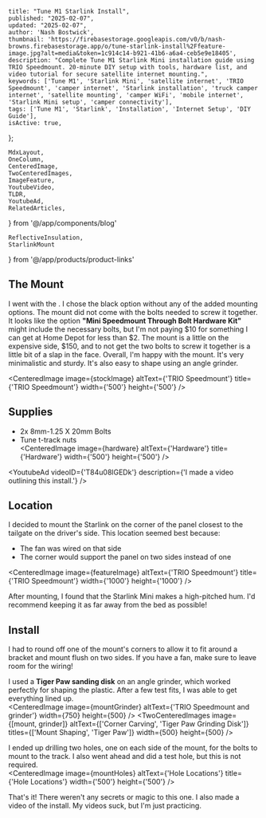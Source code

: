 
    title: "Tune M1 Starlink Install",
    published: "2025-02-07",
    updated: "2025-02-07",
    author: 'Nash Bostwick',
    thumbnail: 'https://firebasestorage.googleapis.com/v0/b/nash-browns.firebasestorage.app/o/tune-starlink-install%2Ffeature-image.jpg?alt=media&token=1c914c14-b921-41b6-a6a4-ceb5e9e18405',
    description: "Complete Tune M1 Starlink Mini installation guide using TRIO Speedmount. 20-minute DIY setup with tools, hardware list, and video tutorial for secure satellite internet mounting.",
    keywords: ['Tune M1', 'Starlink Mini', 'satellite internet', 'TRIO Speedmount', 'camper internet', 'Starlink installation', 'truck camper internet', 'satellite mounting', 'camper WiFi', 'mobile internet', 'Starlink Mini setup', 'camper connectivity'],
    tags: ['Tune M1', 'Starlink', 'Installation', 'Internet Setup', 'DIY Guide'],
    isActive: true,
};


    MdxLayout,
    OneColumn,
    CenteredImage, 
    TwoCenteredImages, 
    ImageFeature,
    YoutubeVideo,
    TLDR,
    YoutubeAd,
    RelatedArticles,
} from '@/app/components/blog'

    ReflectiveInsulation,
    StarlinkMount
} from '@/app/products/product-links'



<ImageFeature
    title='Tune M1 Starlink Install'
    image={featureImage}
/>

<MdxLayout>

<TLDR
text="Expensive piece of plastic but it makes mounting the Starlink Mini a breeze! This project took about 20 minutes from start to end!"
/>

## The Mount 

I went with the <StarlinkMount/>. I chose the black option without any of the added mounting options. The mount did not come with the bolts needed to screw it together. It looks like the option **"Mini Speedmount Through Bolt Hardware Kit"** might include the necessary bolts, but I'm not paying $10 for something I can get at Home Depot for less than $2. The mount is a little on the expensive side, $150, and to not get the two bolts to screw it together is a little bit of a slap in the face. Overall, I'm happy with the mount. It's very minimalistic and sturdy. It's also easy to shape using an angle grinder.

<CenteredImage image={stockImage} altText={'TRIO Speedmount'} title={'TRIO Speedmount'} width={'500'} height={'500'} />

## Supplies

* 2x 8mm-1.25 X 20mm Bolts
* Tune t-track nuts  
<CenteredImage image={hardware} altText={'Hardware'} title={'Hardware'} width={'500'} height={'500'} />

<YoutubeAd videoID={'T84u08lGEDk'} description={'I made a video outlining this install.'} />

## Location  
I decided to mount the Starlink on the corner of the panel closest to the tailgate on the driver's side. This location seemed best because:

* The fan was wired on that side  
* The corner would support the panel on two sides instead of one  

<CenteredImage image={featureImage} altText={'TRIO Speedmount'} title={'TRIO Speedmount'} width={'1000'} height={'1000'} />

After mounting, I found that the Starlink Mini makes a high-pitched hum. I'd recommend keeping it as far away from the bed as possible!

## Install  
I had to round off one of the mount's corners to allow it to fit around a bracket and mount flush on two sides. If you have a fan, make sure to leave room for the wiring!

I used a **Tiger Paw sanding disk** on an angle grinder, which worked perfectly for shaping the plastic. After a few test fits, I was able to get everything lined up.  
<CenteredImage image={mountGrinder} altText={'TRIO Speedmount and grinder'} width={750} height={500} />
<TwoCenteredImages image={[mount, grinder]} altText={['Corner Carving', 'Tiger Paw Grinding Disk']} titles={['Mount Shaping', 'Tiger Paw']} width={500} height={500} />

I ended up drilling two holes, one on each side of the mount, for the bolts to mount to the track. I also went ahead and did a test hole, but this is not required.  
<CenteredImage image={mountHoles} altText={'Hole Locations'} title={'Hole Locations'} width={'500'} height={'500'} />

That's it! There weren't any secrets or magic to this one. I also made a video of the install. My videos suck, but I'm just practicing.

<YoutubeVideo videoId='T84u08lGEDk'/>

<br/>


<RelatedArticles 
    articleOne={relatedArticleOne}
    articleTwo={relatedArticleTwo}
    articleThree={relatedArticleThree}
/>
</MdxLayout>

[1]: https://mobilemusthave.com/products/trio-speedmount-for-starlink-mini

